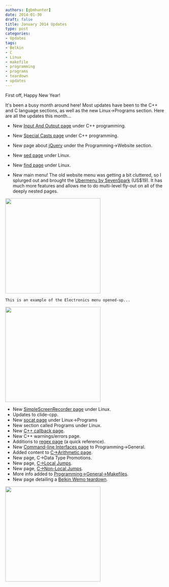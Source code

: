 ```yaml
---
authors: [gbmhunter]
date: 2014-01-30
draft: false
title: January 2014 Updates
type: post
categories:
- Updates
tags:
- Belkin
- C
- Linux
- makefile
- programming
- programs
- teardown
- updates
---
```



First off, Happy New Year!

It's been a busy month around here! Most updates have been to the C++ and C language sections, as well as the new Linux->Programs section. Here are all the updates this month...

* New [Input And Output page](/programming/languages/c-plus-plus/input-and-output) under C++ programming.
* New [Special Casts page](/programming/languages/c-plus-plus/special-casts) under C++ programming.
* New page about [jQuery](/programming/website-design/jquery) under the Programming->Website section.
* New [sed page](/programming/operating-systems/linux/programs/sed) under Linux.
* New [find page](/programming/operating-systems/linux/programs/find) under Linux.

* New main menu! The old website menu was getting a bit cluttered, so I splurged out and brought the [Ubermenu by SevenSpark](http://wpmegamenu.com/) (US$19). It has much more features and allows me to do multi-level fly-out on all of the deeply nested pages.


<Image src={ubermenu_logo} width="300px"></Image>
  
    This is an example of the Electronics menu opened-up...
    

<Image src={uber_menu_on_cladlab_opened_up} width="300px"></Image>

* New [SimpleScreenRecorder page](/programming/operating-systems/linux/programs/simplescreenrecorder) under Linux.
* Updates to clide-cpp.
* New [socat page](/programming/operating-systems/linux/programs/sed) under Linux->Programs
* New section called Programs under Linux.
* New [C++ callback page](/programming/languages/c-plus-plus/callbacks).
* New C++ warnings/errors page.
* Additions to [regex page](/programming/languages/regex) (a quick reference).
* New [Command-line Interfaces page](/programming/general/command-line-interfaces) to Programming->General.
* Added content to [C->Arithmetic page](/programming/languages/c/arithmetic-operators).
* New page, C->Data Type Promotions.
* New page, [C->Local Jumps](/programming/languages/c/local-jumps-goto).
* New page, [C->Non-Local Jumps](/programming/languages/c/non-local-jumps-setjmp-longjmp).
* More info added to [Programming->General->Makefiles](/programming/general/makefiles).
* New page detailing a [Belkin Wemo teardown](/electronics/teardowns/belkin-wemo-teardown).


<Image src={n_020_wimo_opened_up} width="300px"></Image>


